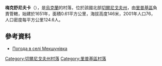 {{coord|51|33|56|N|30|46|34|E|scale:100000|display=title}}

'''梅克舒尼夫卡'''（{{lang-uk|Мекшунівка}}），是[[烏克蘭|烏克蘭]]的村落，位於該國北部[[切爾尼戈夫州|切爾尼戈夫州]]，由[[里普基區|里普基區]]負責管轄，始建於1651年，面積0.61平方公里，海拔高度146米，2001年人口76，人口密度每平方公里124.6人。

==參考資料==
* [http://weather.in.ua/ua/chernigovskaja/15381 Погода в селі Мекшунівка] {{Wayback|url=http://weather.in.ua/ua/chernigovskaja/15381 |date=20160305194152 }}

[[Category:切爾尼戈夫州村落|Category:切爾尼戈夫州村落]]
[[Category:里普基區村落|Category:里普基區村落]]


{{Chernihiv-geo-stub}}
